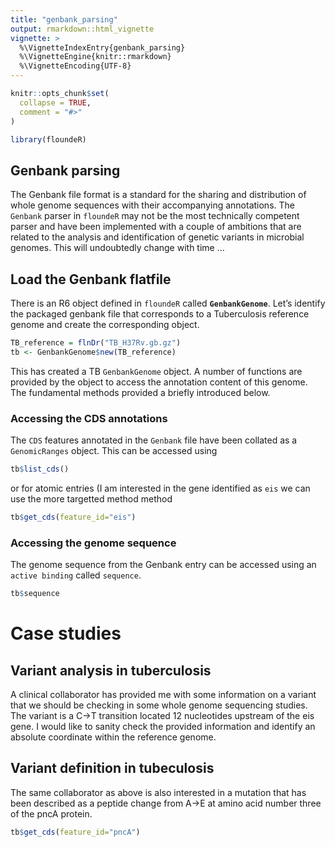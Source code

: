 ```yaml
---
title: "genbank_parsing"
output: rmarkdown::html_vignette
vignette: >
  %\VignetteIndexEntry{genbank_parsing}
  %\VignetteEngine{knitr::rmarkdown}
  %\VignetteEncoding{UTF-8}
---
```


```r
knitr::opts_chunk$set(
  collapse = TRUE,
  comment = "#>"
)
```

```r
library(floundeR)
```

## Genbank parsing

The Genbank file format is a standard for the sharing and distribution of whole
genome sequences with their accompanying annotations. The `Genbank` parser in
`floundeR` may not be the most technically competent parser and have been
implemented with a couple of ambitions that are related to the analysis and
identification of genetic variants in microbial genomes. This will undoubtedly
change with time ...


## Load the Genbank flatfile

There is an R6 object defined in `floundeR` called **`GenbankGenome`**. Let's
identify the packaged genbank file that corresponds to a Tuberculosis reference
genome and create the corresponding object.

```r
TB_reference = flnDr("TB_H37Rv.gb.gz")
tb <- GenbankGenome$new(TB_reference)
```

This has created a TB `GenbankGenome` object. A number of functions are provided
by the object to access the annotation content of this genome. The fundamental
methods provided a briefly introduced below.

### Accessing the CDS annotations

The `CDS` features annotated in the `Genbank` file have been collated as a
`GenomicRanges` object. This can be accessed using

```r
tb$list_cds()
```

or for atomic entries (I am interested in the gene identified as `eis` we can
use the more targetted method method

```r
tb$get_cds(feature_id="eis")
```


### Accessing the genome sequence

The genome sequence from the Genbank entry can be accessed using an 
`active binding` called `sequence`.

```r
tb$sequence
```


# Case studies

## Variant analysis in tuberculosis

A clinical collaborator has provided me with some information on a variant that
we should be checking in some whole genome sequencing studies. The variant
is a C->T transition located 12 nucleotides upstream of the eis gene. I would
like to sanity check the provided information and identify an absolute
coordinate within the reference genome.

## Variant definition in tubeculosis

The same collaborator as above is also interested in a mutation that has been
described as a peptide change from A->E at amino acid number three of the 
pncA protein.

```r
tb$get_cds(feature_id="pncA")
```
